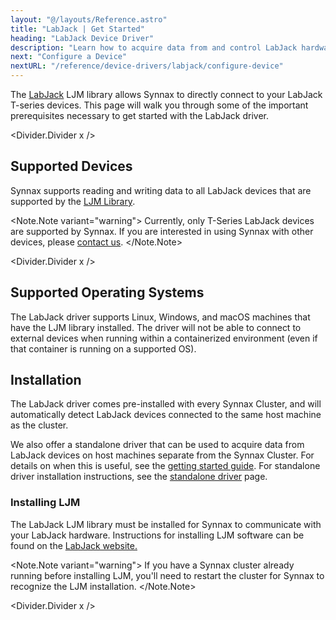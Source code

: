```yaml
---
layout: "@/layouts/Reference.astro"
title: "LabJack | Get Started"
heading: "LabJack Device Driver"
description: "Learn how to acquire data from and control LabJack hardware using Synnax."
next: "Configure a Device"
nextURL: "/reference/device-drivers/labjack/configure-device"
---
```



The [LabJack](https://support.labjack.com/docs/?l=en) LJM library allows Synnax to
directly connect to your LabJack T-series devices. This page will walk you through some
of the important prerequisites necessary to get started with the LabJack driver.

<Divider.Divider x />

## Supported Devices

Synnax supports reading and writing data to all LabJack devices that are supported by
the
[LJM Library](https://support.labjack.com/docs/ljm-software-installer-downloads-t4-t7-t8-digit).

<Note.Note variant="warning">
  Currently, only T-Series LabJack devices are supported by Synnax. If you are
  interested in using Synnax with other devices, please [contact
  us](https://www.synnaxlabs.com/contact).
</Note.Note>

<Divider.Divider x />

## Supported Operating Systems

The LabJack driver supports Linux, Windows, and macOS machines that have the LJM library
installed. The driver will not be able to connect to external devices when running
within a containerized environment (even if that container is running on a supported
OS).

## Installation

The LabJack driver comes pre-installed with every Synnax Cluster, and will automatically
detect LabJack devices connected to the same host machine as the cluster.

We also offer a standalone driver that can be used to acquire data from LabJack devices
on host machines separate from the Synnax Cluster. For details on when this is useful,
see the [getting started guide](/reference/device-drivers/get-started). For standalone
driver installation instructions, see the
[standalone driver](/reference/device-drivers/installation) page.

### Installing LJM

The LabJack LJM library must be installed for Synnax to communicate with your LabJack
hardware. Instructions for installing LJM software can be found on the
[LabJack website.](<https://support.labjack.com/docs/ljm-software-installer-downloads-t4-t7-t8-digit#LJMSoftwareInstallerDownloads-T4,T7,T8,Digit-Windows(x86_64)LJMSoftwareInstallerDownloads>)

<Note.Note variant="warning">
  If you have a Synnax cluster already running before installing LJM, you'll need to
  restart the cluster for Synnax to recognize the LJM installation.
</Note.Note>

<Divider.Divider x />
